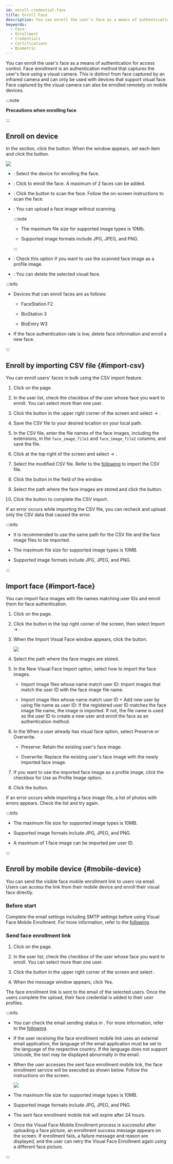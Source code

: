 ```yaml
---
id: enroll-credential-face
title: Enroll Face
description: You can enroll the user's face as a means of authentication for access control. Face enrollment is an authentication method that captures the user's face using a visual camera.
keywords:
  - Face
  - Enrollment
  - Credentials
  - Certifications
  - Biometric
---
```


You can enroll the user's face as a means of authentication for access control. Face enrollment is an authentication method that captures the user's face using a visual camera. This is distinct from face captured by an infrared camera and can only be used with devices that support visual face. Face captured by the visual camera can also be enrolled remotely on mobile devices.

:::note

**Precautions when enrolling face**


<EnrollingFace />

:::

## Enroll on device

In the <Cmd sid='common.credential' product='2' /> section, click the <Cmd sid='button.addVisualFace' product='2' /> button. When the <Cmd sid='userCredential.enroll.visualFaceEnroll' product='2' /> window appears, set each item and click the <Cmd sid='button.enroll' product='2' /> button.

<Image src='/img/biostarx-new-user-credential-face.png' />

* <Cmd sid='common.device' product='2' />: Select the device for enrolling the face.

* <Cmd sid='button.addplus' product='2' />: Click to enroll the face. A maximum of 2 faces can be added.

* <Cmd sid='button.scan' product='2' />: Click the button to scan the face. Follow the on-screen instructions to scan the face.

* <Cmd sid='button.uploadImage' product='2' />: You can upload a face image without scanning.

  :::note

  * The maximum file size for supported image types is 10Mb.

  * Supported image formats include JPG, JPEG, and PNG.

  :::

* <Cmd sid='user.imageRegistration.useProfile' product='2' />: Check this option if you want to use the scanned face image as a profile image.

* <Cmd sid='button.delete' product='2' />: You can delete the selected visual face.

:::info

* Devices that can enroll faces are as follows:

  * FaceStation F2

  * BioStation 3

  * BioEntry W3

* If the face authentication rate is low, delete face information and enroll a new face.

:::

## Enroll by importing CSV file {#import-csv}

You can enroll users' faces in bulk using the CSV import feature.

1. Click <Cmd sid='shell.header.user' /> on the <Cmd sid='shell.header.launcher' /> page.

2. In the user list, check the checkbox of the user whose face you want to enroll. You can select more than one user.

3. Click the <IcMoreW /> button in the upper right corner of the screen and select <Cmd sid='team.menu.export.title' /> → <Cmd sid='team.menu.export.csv' />.

4. Save the CSV file to your desired location on your local path.

5. In the CSV file, enter the file names of the face images, including the extensions, in the `face_image_file1` and `face_image_file2` columns, and save the file.

6. Click <IcMoreW /> at the top right of the screen and select <Cmd sid='team.menu.import.title' /> → <Cmd sid='team.menu.import.csv' />.

7. Select the modified CSV file. Refer to the [following](export-import-user-info#import-csv) to import the CSV file.

8. Click the <Cmd sid='button.browse' product='2' /> button in the <Cmd sid='user.list.csvImport.visualFaceImageFolder' product='2' /> field of the <Cmd sid='user.list.csvImport.title' product='2' /> window.

9. Select the path where the face images are stored and click the <Cmd sid='button.upload' product='2' /> button.

10. Click the <Cmd sid='button.visualFaceRegistration.next' product='2' /> button to complete the CSV import.

If an error occurs while importing the CSV file, you can recheck and upload only the CSV data that caused the error.

:::info

* It is recommended to use the same path for the CSV file and the face image files to be imported.

* The maximum file size for supported image types is 10MB.

* Supported image formats include JPG, JPEG, and PNG.

:::

## Import face {#import-face}

You can import face images with file names matching user IDs and enroll them for face authentication.

1. Click <Cmd sid='shell.header.user' /> on the <Cmd sid='shell.header.launcher' /> page.

2. Click the <IcMoreW /> button in the top right corner of the screen, then select <Cmd>Import</Cmd> → <Cmd sid='team.menu.import.face' />.

3. When the <Cmd>Import Visual Face</Cmd> window appears, click the <Cmd sid='common.button.browse' /> button.

   <Image src='/img/biostarx-new-user-credential-face-import.png' />

4. Select the path where the face images are stored.

5. In the <Cmd>New Visual Face Import</Cmd> option, select how to import the face images.

   * <Cmd>Import image files whose name match user ID</Cmd>: Import images that match the user ID with the face image file name.

   * <Cmd>Import image files whose name match user ID + Add new user by using file name as user ID</Cmd>: If the registered user ID matches the face image file name, the image is imported. If not, the file name is used as the user ID to create a new user and enroll the face as an authentication method.

6. In the <Cmd>When a user already has visual face</Cmd> option, select <Cmd>Preserve</Cmd> or <Cmd>Overwrite</Cmd>.

   * <Cmd>Preserve</Cmd>: Retain the existing user's face image.

   * <Cmd>Overwrite</Cmd>: Replace the existing user's face image with the newly imported face image.

7. If you want to use the imported face image as a profile image, click the checkbox for <Cmd>Use as Profile Image</Cmd> option.

8. Click the <Cmd sid='button.play' product='2' /> button.

If an error occurs while importing a face image file, a list of photos with errors appears. Check the list and try again.

:::info

* The maximum file size for supported image types is 10MB.

* Supported image formats include JPG, JPEG, and PNG.

* A maximum of 1 face image can be imported per user ID.

:::

## Enroll by mobile device {#mobile-device}

You can send the visible face mobile enrollment link to users via email. Users can access the link from their mobile device and enroll their visual face directly.

### Before start

Complete the email settings including SMTP settings before using Visual Face Mobile Enrollment. For more information, refer to the [following](settings-email-setting).

### Send face enrollment link

1. Click <Cmd sid='shell.header.user' /> on the <Cmd sid='shell.header.launcher' /> page.

2. In the user list, check the checkbox of the user whose face you want to enroll. You can select more than one user.

3. Click the <IcMoreW /> button in the upper right corner of the screen and select <Cmd sid='team.menu.sendFaceMobileEnrollLink' />.

4. When the message window appears, click <Cmd>Yes</Cmd>.

The face enrollment link is sent to the email of the selected users. Once the users complete the upload, their face credential is added to their user profiles.

:::info

* You can check the email sending status in <Cmd sid='monitoring.auditTrail' product='2' />. For more information, refer to the [following](settings-system-audit-trail).

* If the user receiving the face enrollment mobile link uses an external email application, the language of the email application must be set to the language of the respective country. If the language does not support Unicode, the text may be displayed abnormally in the email.

* When the user accesses the sent face enrollment mobile link, the face enrollment service will be executed as shown below. Follow the instructions on the screen.

  <Image src='/img/biostarx-new-user-credential-face-mobile-app.png' className='none' />

* The maximum file size for supported image types is 10MB.

* Supported image formats include JPG, JPEG, and PNG.

* The sent face enrollment mobile link will expire after 24 hours.

* Once the Visual Face Mobile Enrollment process is successful after uploading a face picture, an enrollment success message appears on the screen. If enrollment fails, a failure message and reason are displayed, and the user can retry the Visual Face Enrollment again using a different face picture.

:::
